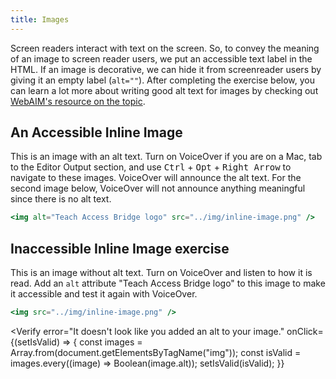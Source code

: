 ```yaml
---
title: Images
---
```



Screen readers interact with text on the screen. So, to convey the meaning of an image to screen reader users, we put an accessible text label in the HTML. If an image is decorative, we can hide it from screenreader users by giving it an empty label (`alt=""`). After completing the exercise below, you can learn a lot more about writing good alt text for images by checking out [WebAIM's resource on the topic](http://webaim.org/techniques/alttext/).

## An Accessible Inline Image

This is an image with an alt text. Turn on VoiceOver if you are on a Mac, tab to the Editor Output section, and use <kbd>Ctrl</kbd> + <kbd>Opt</kbd> + <kbd>Right Arrow</kbd> to navigate to these images. VoiceOver will announce the alt text. For the second image below, VoiceOver will not announce anything meaningful since there is no alt text.

```jsx live
<img alt="Teach Access Bridge logo" src="../img/inline-image.png" />
```

## Inaccessible Inline Image exercise

This is an image without alt text. Turn on VoiceOver and listen to how it is read. Add an `alt` attribute "Teach Access Bridge logo" to this image to make it accessible and test it again with VoiceOver.

```jsx live
<img src="../img/inline-image.png" />
```

<Verify
  error="It doesn't look like you added an alt to your image."
  onClick={(setIsValid) => {
    const images = Array.from(document.getElementsByTagName("img"));
    const isValid = images.every((image) => Boolean(image.alt));
    setIsValid(isValid);
  }}
></Verify>
